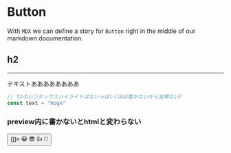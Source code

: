 
<!--
* https://github.com/storybookjs/storybook/blob/next/addons/docs/docs/mdx.md#basic-example
* https://mdxjs.com
-->

<Meta title="DesignSystem|Button" component={Button} />

# Button

With `MDX` we can define a story for `Button` right in the middle of our
markdown documentation.

## h2
--------------
テキストああああああああ

```js
// tsのシンタックスハイライトはないっぽい(ほぼ書かないから支障ない)
const text = "hoge"
```

<div style={{ padding: '20px', backgroundColor: 'tomato' }}>
  <h3>preview内に書かないとhtmlと変わらない</h3>
</div>

<Preview>
  <Story name="story name hairu">
    <Button onClick={() => {}}>
      <span role="img" aria-label="so cool">
        😀 😎 👍 💯
      </span>
    </Button>
  </Story>
</Preview>

<Preview>
  <Story name="message component">
    <Text message="message........" />
  </Story>
</Preview>
